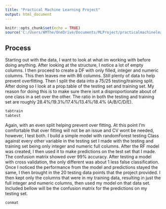 ---
title: "Practical Machine Learning Project"
output: html_document
---

```{r setup, include=FALSE, cache=TRUE}
knitr::opts_chunk$set(echo = TRUE)
source('C:/Users/AMThe/OneDrive/Documents/MLProject/practicalmachinelearning.R')
```

## Process

Starting out with the data, I want to look at what im working with before doing anything. After looking at the structure, I notice a lot of empty columns. I then proceed to create a DF with only filled, integer and numeric columns. This then leaves me with 86 columns. Still plenty of data to help prevent overfitting. Then I split the data into a 75/25 testing/training split. After doing so I look at a prop.table of the testing set and training set. My reason for doing this is to make sure there isnt a disproportionate about of one class in a set over the other. The ratio in both the testing and training set are roughly 28.4%/19.3%/17.4%/13.4%/18.4% (A/B/C/D/E). 

```{r, echo=FALSE, message=FALSE}
tabtrain
tabtest
```


Again, with an even split helping prevent over fitting. At this point I'm comfortable that over fitting will not be an issue and CV wont be needed, however, I test both. I build a simple model with randomForest testing Class against every other variable in the testing set I made with the testing and training set being only integer and numeric full columns. After the RF model was created, I then used it to make predictions on the test set that I made. The confusion matrix showed over 99% accuracy. After testing a model with cross validation, the only different was about 1 less false classification. Once I noticed the performance from the model and predictions stayed the same, I then brought in the 20 testing data points that the project provided. I then kept only the columns that were in my training data, resulting in just the full integer and numeric columns, then used my model on that data set. Included bellow will be the confusion matrix for the predictions on my testing set.

```{r, echo=FALSE, message=FALSE}
conmat
```

